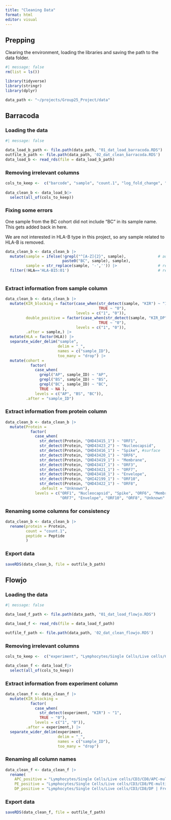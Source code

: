 ```yaml
---
title: "Cleaning Data"
format: html
editor: visual
---
```


## Prepping

Clearing the environment, loading the libraries and saving the path to the data folder.

```r
#| message: false
rm(list = ls())

library(tidyverse)
library(stringr)
library(dplyr)

data_path <- "~/projects/Group25_Project/data"
```

## Barracoda

### Loading the data

```r
#| message: false

data_load_b_path <- file.path(data_path, "01_dat_load_barracoda.RDS")
outfile_b_path <- file.path(data_path, '02_dat_clean_barracoda.RDS')
data_load_b <- read_rds(file = data_load_b_path)

```

### Removing irrelevant columns

```r
cols_to_keep <-  c("barcode", "sample", "count.1", "log_fold_change", "p", "HLA", "Protein", "Peptide", "filename")
  
data_clean_b <- data_load_b|>
  select(all_of(cols_to_keep))
```

### Fixing some errors

One sample from the BC cohort did not include "BC" in its sample name. This gets added back in here.

We are not interested in HLA-B type in this project, so any sample related to HLA-B is removed.

```r
data_clean_b <- data_clean_b |>
  mutate(sample = ifelse(!grepl("^[A-Z]{2}", sample),              # add 'BC' to sample
                         paste0("BC", sample), sample),
         sample = str_replace(sample, '-','')) |>                  # remove dashes
  filter(!HLA=='HLA-B15:01')                                       # removing HLA-Bs
  
```

### Extract information from sample column

```r
data_clean_b <- data_clean_b |>
  mutate(KIR_blocking = factor(case_when(str_detect(sample, "KIR") ~ "1",
                                         TRUE ~ "0"),
                               levels = c("1", "0")),
         double_positive = factor(case_when(str_detect(sample, "KIR_DP") ~ "1",
                                         TRUE ~ "0"),
                               levels = c("1", "0")),
         .after = sample,) |>
  mutate(HLA = factor(HLA)) |>
  separate_wider_delim("sample",
                       delim = "_",
                       names = c("sample_ID"),
                       too_many = "drop") |>
  mutate(cohort =
           factor(
             case_when(
               grepl("AP", sample_ID) ~ "AP",
               grepl("BS", sample_ID) ~ "BS",
               grepl("BC", sample_ID) ~ "BC",
               TRUE ~ NA ),
             levels = c("AP", "BS", "BC")),
         .after = "sample_ID")

```

### Extract information from protein column

```r
data_clean_b <- data_clean_b |>
  mutate(Protein =
           factor(
             case_when(
               str_detect(Protein, "QHD43415_1") ~ "ORF1",
               str_detect(Protein, "QHD43423_2") ~ "Nucleocapsid",
               str_detect(Protein, "QHD43416_1") ~ "Spike", #surface
               str_detect(Protein, "QHD43420_1") ~ "ORF6",
               str_detect(Protein, "QHD43419_1") ~ "Membrane",
               str_detect(Protein, "QHD43417_1") ~ "ORF3",
               str_detect(Protein, "QHD43421_1") ~ "ORF7",
               str_detect(Protein, "QHD43418_1") ~ "Envelope",
               str_detect(Protein, "QHI42199_1") ~ "ORF10",
               str_detect(Protein, "QHD43422_1") ~ "ORF8",
               .default = "Unknown"),
             levels = c("ORF1", "Nucleocapsid", "Spike", "ORF6", "Membrane", "ORF3",
                        "ORF7", "Envelope", "ORF10", "ORF8", "Unknown" )))
```

### Renaming some columns for consistency

```r
data_clean_b <- data_clean_b |>
  rename(protein = Protein,
         count = "count.1",
         peptide = Peptide
         )
```

### Export data

```r
saveRDS(data_clean_b, file = outfile_b_path)
```

## Flowjo

### Loading the data

```r
#| message: false

data_load_f_path <- file.path(data_path, "01_dat_load_flowjo.RDS")

data_load_f <- read_rds(file = data_load_f_path)

outfile_f_path <- file.path(data_path, '02_dat_clean_flowjo.RDS')
```

### Removing irrelevant columns

```r
cols_to_keep <-  c("experiment", "Lymphocytes/Single Cells/Live cells/CD3/CD8/APC-multimer | Freq. of Parent", "Lymphocytes/Single Cells/Live cells/CD3/CD8/DP | Freq. of Parent", "Lymphocytes/Single Cells/Live cells/CD3/CD8/PE-multimer | Freq. of Parent")

data_clean_f <- data_load_f|>
  select(all_of(cols_to_keep))
```

### Extract information from experiment column

```r

data_clean_f <- data_clean_f |>
  mutate(KIR_blocking =
           factor(
             case_when(
               str_detect(experiment, "KIR") ~ "1",
               TRUE ~ "0"),
             levels = c("1", "0")),
         .after = experiment,) |>
  separate_wider_delim(experiment,
                       delim = "_",
                       names = c("sample_ID"),
                       too_many = "drop")

```

### Renaming all column names

```r

data_clean_f <- data_clean_f |>
  rename(
    APC_positive = "Lymphocytes/Single Cells/Live cells/CD3/CD8/APC-multimer | Freq. of Parent",
    PE_positive = "Lymphocytes/Single Cells/Live cells/CD3/CD8/PE-multimer | Freq. of Parent",
    DP_positive = "Lymphocytes/Single Cells/Live cells/CD3/CD8/DP | Freq. of Parent")
```

### Export data

```r

saveRDS(data_clean_f, file = outfile_f_path)
```
